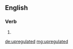 ==English==

===Verb===
{{head|en}}

# {{en-past of|upregulate}}

[[de:upregulated]]
[[mg:upregulated]]